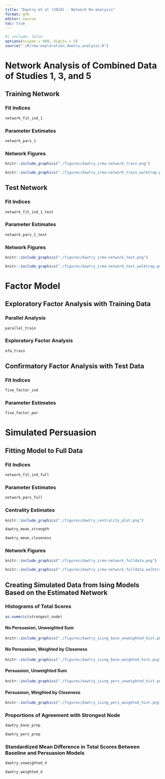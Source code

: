 ```yaml
---
title: "Dawtry et al (2019) - Network Re-analysis"
format: gfm
editor: source
toc: true
---
```


```r
#| include: false
options(scipen = 999, digits = 5)
source("./R/rma-exploration_dawtry_analysis.R")

```

# Network Analysis of Combined Data of Studies 1, 3, and 5

## Training Network

### Fit Indices

```r
network_fit_ind_1
```

### Parameter Estimates

```r
network_pars_1
```

### Network Figures

```r
knitr::include_graphics("./figures/dawtry_irma-network_train.png")
```

```r
knitr::include_graphics("./figures/dawtry_irma-network_train_walktrap.png")
```

## Test Network

### Fit Indices

```r
network_fit_ind_1_test
```

### Parameter Estimates

```r
network_pars_1_test
```

### Network Figures

```r
knitr::include_graphics("./figures/dawtry_irma-network_test.png")
```

```r
knitr::include_graphics("./figures/dawtry_irma-network_test_walktrap.png")
```

# Factor Model

## Exploratory Factor Analysis with Training Data

### Parallel Analysis

```r
parallel_train
```
### Exploratory Factor Analysis

```r
efa_train
```

## Confirmatory Factor Analysis with Test Data

### Fit Indices

```r
five_factor_ind
```

### Parameter Estimates

```r
five_factor_par
```

# Simulated Persuasion

## Fitting Model to Full Data

### Fit Indices

```r
network_fit_ind_full
```

### Parameter Estimates

```r
network_pars_full
```

### Centrality Estimates

```r
knitr::include_graphics("./figures/dawtry_centrality_plot.png")
```

```r
dawtry_mean_strength
```

```r
dawtry_mean_closeness
```

### Network Figures

```r
knitr::include_graphics("./figures/dawtry_irma-network_fulldata.png")
```

```r
knitr::include_graphics("./figures/dawtry_irma-network_fulldata_walktrap.png")
```

## Creating Simulated Data from Ising Models Based on the Estimated Network

### Histograms of Total Scores

```r
as.numeric(strongest_node)
```

#### No Persuasion, Unweighted Sum

```r
knitr::include_graphics("./figures/dawtry_ising_base_unweighted_hist.png")
```

#### No Persuasion, Weighted by Closeness

```r
knitr::include_graphics("./figures/dawtry_ising_base_weighted_hist.png")
```

#### Persuasion, Unweighted Sum

```r
knitr::include_graphics("./figures/dawtry_ising_pers_unweighted_hist.png")
```

#### Persuasion, Weighted by Closeness

```r
knitr::include_graphics("./figures/dawtry_ising_pers_weighted_hist.png")
```

### Proportions of Agreement with Strongest Node

```r
dawtry_base_prop
```

```r
dawtry_pers_prop
```

### Standardized Mean Difference in Total Scores Between Baseline and Persuasion Models

```r
dawtry_unweighted_d
```

```r
dawtry_weighted_d
```

